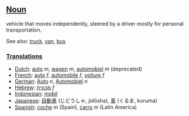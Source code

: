==[[Noun]]==

vehicle that moves independently, steered by a driver mostly for personal transportation.

See also: [[truck]], [[van]], [[bus]]

===[[Translation]]s===
*[[Dutch]]: [[auto]] ''m'', [[wagen]] ''m'', [[automobiel]] ''m'' (deprecated)
*[[French]]: [[auto]] ''f'', [[automobile]] ''f'', [[voiture]] ''f''
*[[German]]: [[Auto]] ''n'', [[Automobiel]] ''n''
*[[Hebrew]]: [[מכונית]] ''f''
*[[Indonesian]]: [[mobil]]
*[[Japanese]]: [[自動車]] (じどうしゃ, jidōsha), [[車]] (くるま, kuruma)
*[[Spanish]]: [[coche]] ''m'' (Spain), [[carro]] ''m'' (Latin America)